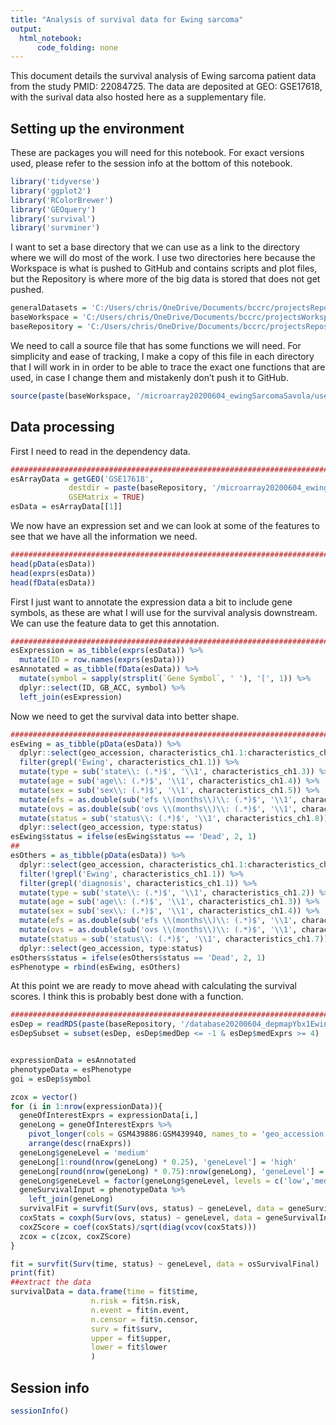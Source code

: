 ```yaml
---
title: "Analysis of survival data for Ewing sarcoma"
output:
  html_notebook:
      code_folding: none
---
```


This document details the survival analysis of Ewing sarcoma patient data from the study PMID: 22084725. The data are deposited at GEO: GSE17618, with the surival data also hosted here as a supplementary file.

## Setting up the environment

These are packages you will need for this notebook. For exact versions used, please refer to the session info at the bottom of this notebook.

```r
library('tidyverse')
library('ggplot2')
library('RColorBrewer')
library('GEOquery')
library('survival')
library('survminer')
```

I want to set a base directory that we can use as a link to the directory where we will do most of the work. I use two directories here because the Workspace is what is pushed to GitHub and contains scripts and plot files, but the Repository is where more of the big data is stored that does not get pushed.

```r
generalDatasets = 'C:/Users/chris/OneDrive/Documents/bccrc/projectsRepository/generalDatasets'
baseWorkspace = 'C:/Users/chris/OneDrive/Documents/bccrc/projectsWorkspace/sorensenLab/relatedToYbx1'
baseRepository = 'C:/Users/chris/OneDrive/Documents/bccrc/projectsRepository/sorensenLab/relatedToYbx1'
```

We need to call a source file that has some functions we will need. For simplicity and ease of tracking, I make a copy of this file in each directory that I will work in in order to be able to trace the exact one functions that are used, in case I change them and mistakenly don't push it to GitHub.

```r
source(paste(baseWorkspace, '/microarray20200604_ewingSarcomaSavola/userDefinedFunctions.R', sep = ''))
```

## Data processing

First I need to read in the dependency data.

```r
##########################################################################################
esArrayData = getGEO('GSE17618',
             destdir = paste(baseRepository, '/microarray20200604_ewingSarcomaSavola/', sep = ''),
             GSEMatrix = TRUE)
esData = esArrayData[[1]]
```

We now have an expression set and we can look at some of the features to see that we have all the information we need.

```r
##################################################################################
head(pData(esData))
head(exprs(esData))
head(fData(esData))
```

First I just want to annotate the expression data a bit to include gene symbols, as these are what I will use for the survival analysis downstream. We can use the feature data to get this annotation.

```r
##################################################################################
esExpression = as_tibble(exprs(esData)) %>%
  mutate(ID = row.names(exprs(esData)))
esAnnotated = as_tibble(fData(esData)) %>%
  mutate(symbol = sapply(strsplit(`Gene Symbol`, ' '), '[', 1)) %>%
  dplyr::select(ID, GB_ACC, symbol) %>%
  left_join(esExpression)
```

Now we need to get the survival data into better shape.

```r
##################################################################################
esEwing = as_tibble(pData(esData)) %>%
  dplyr::select(geo_accession, characteristics_ch1.1:characteristics_ch1.8) %>%
  filter(grepl('Ewing', characteristics_ch1.1)) %>%
  mutate(type = sub('state\\: (.*)$', '\\1', characteristics_ch1.3)) %>%
  mutate(age = sub('age\\: (.*)$', '\\1', characteristics_ch1.4)) %>%
  mutate(sex = sub('sex\\: (.*)$', '\\1', characteristics_ch1.5)) %>%
  mutate(efs = as.double(sub('efs \\(months\\)\\: (.*)$', '\\1', characteristics_ch1.6))) %>%
  mutate(ovs = as.double(sub('ovs \\(months\\)\\: (.*)$', '\\1', characteristics_ch1.7))) %>%
  mutate(status = sub('status\\: (.*)$', '\\1', characteristics_ch1.8)) %>%
  dplyr::select(geo_accession, type:status)
esEwing$status = ifelse(esEwing$status == 'Dead', 2, 1)
##
esOthers = as_tibble(pData(esData)) %>%
  dplyr::select(geo_accession, characteristics_ch1.1:characteristics_ch1.8) %>%
  filter(!grepl('Ewing', characteristics_ch1.1)) %>%
  filter(grepl('diagnosis', characteristics_ch1.1)) %>%
  mutate(type = sub('state\\: (.*)$', '\\1', characteristics_ch1.2)) %>%
  mutate(age = sub('age\\: (.*)$', '\\1', characteristics_ch1.3)) %>%
  mutate(sex = sub('sex\\: (.*)$', '\\1', characteristics_ch1.4)) %>%
  mutate(efs = as.double(sub('efs \\(months\\)\\: (.*)$', '\\1', characteristics_ch1.5))) %>%
  mutate(ovs = as.double(sub('ovs \\(months\\)\\: (.*)$', '\\1', characteristics_ch1.6))) %>%
  mutate(status = sub('status\\: (.*)$', '\\1', characteristics_ch1.7)) %>%
  dplyr::select(geo_accession, type:status)
esOthers$status = ifelse(esOthers$status == 'Dead', 2, 1)
esPhenotype = rbind(esEwing, esOthers)
```

At this point we are ready to move ahead with calculating the survival scores. I think this is probably best done with a function.



```r
##################################################################################
esDep = readRDS(paste(baseRepository, '/database20200604_depmapYbx1Ewing/dataset_ewingRnaExprsCrisprDep.rds', sep = ''))
esDepSubset = subset(esDep, esDep$medDep <= -1 & esDep$medExprs >= 4)


expressionData = esAnnotated
phenotypeData = esPhenotype
goi = esDep$symbol

zcox = vector()
for (i in 1:nrow(expressionData)){
  geneOfInterestExprs = expressionData[i,]
  geneLong = geneOfInterestExprs %>%
    pivot_longer(cols = GSM439886:GSM439940, names_to = 'geo_accession', values_to = 'rnaExprs') %>%
    arrange(desc(rnaExprs))
  geneLong$geneLevel = 'medium'
  geneLong[1:round(nrow(geneLong) * 0.25), 'geneLevel'] = 'high'
  geneLong[round(nrow(geneLong) * 0.75):nrow(geneLong), 'geneLevel'] = 'low'
  geneLong$geneLevel = factor(geneLong$geneLevel, levels = c('low','medium','high'))
  geneSurvivalInput = phenotypeData %>%
    left_join(geneLong)
  survivalFit = survfit(Surv(ovs, status) ~ geneLevel, data = geneSurvivalInput)
  coxStats = coxph(Surv(ovs, status) ~ geneLevel, data = geneSurvivalInput)
  coxZScore = coef(coxStats)/sqrt(diag(vcov(coxStats)))
  zcox = c(zcox, coxZScore)
}
```  
  
  
  
  
  
```r
fit = survfit(Surv(time, status) ~ geneLevel, data = osSurvivalFinal)
print(fit)
##extract the data
survivalData = data.frame(time = fit$time,
                  n.risk = fit$n.risk,
                  n.event = fit$n.event,
                  n.censor = fit$n.censor,
                  surv = fit$surv,
                  upper = fit$upper,
                  lower = fit$lower
                  )

```





## Session info

```r
sessionInfo()
```